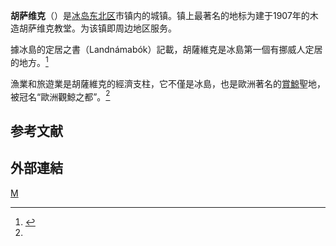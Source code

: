 {{noteTA
|1=zh-cn:胡萨维克; zh-tw:胡薩維克; zh-hk:胡薩域;
}}
{{About|冰島地名|威爾·法洛與莫莉·桑登的歌曲|胡薩維克 (歌曲)}}
{{Infobox Settlement
| name = 胡萨维克
| native_name = Húsavík
| native_name_lang = is
| settlement_type  = [[冰岛城市列表|城镇]]
| image_skyline = 1 húsavík aerial panorama 2017.jpg
| image_caption = 从空中鸟瞰胡萨维克
| image_map = Nordurthing map.png
| map_caption = Norðurþing市镇在冰岛的位置
| pushpin_map = Iceland
| pushpin_label_position = bottom
| pushpin_map_caption = 胡萨维克在冰岛的位置
| subdivision_type = 国家
| subdivision_name = {{ICE}}
| subdivision_type1 = [[冰岛行政区划#选区|选区]]
| subdivision_name1 = {{le|东北选区|Northeast (Icelandic constituency)}}
| subdivision_type2 = [[冰岛行政区划#地区|地区]]
| subdivision_name2 = [[東北區_(冰島)|东北区]]
| subdivision_type3 = [[冰岛行政区划#市镇|市镇]]
| subdivision_name3 = {{le|Norðurþing|Norðurþing}}
| elevation_m = 
| elevation_ft = 
| unit_pref = Metric
| area_footnotes = <ref name="Brinkhoff"/>
| area_total_km2 = 1.43
| population_as_of = 2021年
| population_total = 2,383
| population_density_km2 = 
| population_footnotes = <ref name="Brinkhoff"/>
| timezone = 
| utc_offset = 
| timezone_DST = 
| utc_offset_DST = 
| website = {{URL|https://www.nordurthing.is/}}
}}
'''胡萨维克'''（{{lang-is|Húsavík}}）是[[冰岛|冰岛]][[東北區_(冰島)|东北区]]{{le|Norðurþing|Norðurþing}}市镇内的城镇。镇上最著名的地标为建于1907年的木造胡萨维克教堂。{{le|胡萨维克机场|Húsavík Airport}}为该镇即周边地区服务。

據冰島的定居之書（Landnámabók）記載，胡薩維克是冰島第一個有挪威人定居的地方。<ref name="Lau">{{Cite web|url=http://cn.guidetoiceland.is/connect-with-locals/6640/iceland-husavik-whale-watching-town|title=冰島聚焦：觀鯨小鎮胡薩維克, Husavik|accessdate=2017-08-29|author=YuetTan Lau|language=zh|publisher=Guide to Iceland|archive-date=2021-03-15|archive-url=https://web.archive.org/web/20210315193701/https://cn.guidetoiceland.is/connect-with-locals/6640/iceland-husavik-whale-watching-town|dead-url=no}}</ref>

漁業和旅遊業是胡薩維克的經濟支柱，它不僅是冰島，也是歐洲著名的[[賞鯨|賞鯨]]聖地，被冠名“歐洲觀鯨之都”。<ref name="Lau" />

== 参考文献 ==
{{Reflist|30em|refs=
<ref name="Brinkhoff">{{cite web | url = https://www.citypopulation.de/en/iceland/towns/ | title = ICELAND: All Urban Settlements | author = Brinkhoff, Thomas | language = en | publisher = citypopulation.de | accessdate = 2021-04-30 | archive-date = 2021-01-19 | archive-url = https://web.archive.org/web/20210119215234/https://www.citypopulation.de/en/iceland/towns/ | dead-url = no }}</ref>
}}

==外部連結==
{{commonscat|Húsavík|position=left}}

{{Cities and towns in Iceland}}
{{Authority control}}
{{Iceland-geo-stub}}

[[Category:冰岛城市|M]]